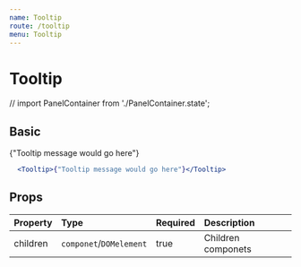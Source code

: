 ```yaml
---
name: Tooltip
route: /tooltip
menu: Tooltip
---
```


# Tooltip


// import PanelContainer from './PanelContainer.state';

## Basic
<Tooltip>{"Tooltip message would go here"}</Tooltip>

```jsx
  <Tooltip>{"Tooltip message would go here"}</Tooltip>
```

## Props

| Property | Type                    | Required | Description        |
| :------- | :---                    | :------- | :----------        |
| children | `componet`/`DOMelement` | true     | Children componets |
